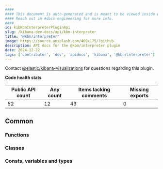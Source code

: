 ```yaml
---
####
#### This document is auto-generated and is meant to be viewed inside our experimental, new docs system.
#### Reach out in #docs-engineering for more info.
####
id: kibKbnInterpreterPluginApi
slug: /kibana-dev-docs/api/kbn-interpreter
title: "@kbn/interpreter"
image: https://source.unsplash.com/400x175/?github
description: API docs for the @kbn/interpreter plugin
date: 2024-12-22
tags: ['contributor', 'dev', 'apidocs', 'kibana', '@kbn/interpreter']
---
```




Contact [@elastic/kibana-visualizations](https://github.com/orgs/elastic/teams/kibana-visualizations) for questions regarding this plugin.

**Code health stats**

| Public API count  | Any count | Items lacking comments | Missing exports |
|-------------------|-----------|------------------------|-----------------|
| 52 | 12 | 43 | 0 |

## Common

### Functions
<DocDefinitionList data={kbnInterpreterObj.common.functions}/>

### Classes
<DocDefinitionList data={kbnInterpreterObj.common.classes}/>

### Consts, variables and types
<DocDefinitionList data={kbnInterpreterObj.common.misc}/>

